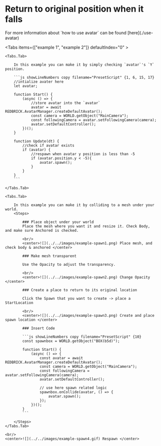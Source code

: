 
# Return to original position when it falls

<Callout type="info">
  For more information about `how to use avatar` can be found
  [here](./use-avatar)
</Callout>

<Tabs items={["example 1", "example 2"]} defaultIndex="0" >
    
    <Tabs.Tab>

        In this example you can make it by simply checking `avatar`'s `Y` position.

        ```js showLineNumbers copy filename="PresetScript" {1, 6, 15, 17}
        //intialize avater here
        let avatar;

        function Start() {
            (async () => {
                //store avatar into the `avatar`
                avatar = await REDBRICK.AvatarManager.createDefaultAvatar();
                const camera = WORLD.getObject("MainCamera");
                const followingCamera = avatar.setFollowingCamera(camera);
                avatar.setDefaultController();
            })();
        }

        function Update(dt) {
            //check if avatar exists
            if (avatar) {
                //respawn when avatar y position is less than -5
                if (avatar.position.y < -5){
                    avatar.spawn();
                }
            }
        }
        ```

    </Tabs.Tab>

    <Tabs.Tab>

        In this example you can make it by colliding to a mesh under your world.
        <Steps>

            ### Place object under your world
            Place the mesh where you want it and resize it. Check Body, and make sure Anchored is checked.

            <br/>
            <center>![](../../images/example-spawn1.png) Place mesh, and check body & anchored </center>

            ### Make mesh transparent

            Use the Opacity to adjust the transparency.

            <br/>
            <center>![](../../images/example-spawn2.png) Change Opacity </center>

            ### Create a place to return to its original location

            Click the Spawn that you want to create -> place a StartLocation

            <br/>
            <center>![](../../images/example-spawn3.png) Create and place spawn location </center>

            ### Insert Code

            ```js showLineNumbers copy filename="PresetScript" {10}
            const spawnbox = WORLD.getObject("BOX(b5d)");

            function Start() {
                (async () => {
                    const avatar = await REDBRICK.AvatarManager.createDefaultAvatar();
                    const camera = WORLD.getObject("MainCamera");
                    const followingCamera = avatar.setFollowingCamera(camera);
                    avatar.setDefaultController();

                    // use here spawn related logic
                    spawnbox.onCollide(avatar, () => {
                        avatar.spawn();
                    });
                })();
            }
            ```

        </Steps>
    </Tabs.Tab>

    <br/>
    <center>![](../../images/example-spawn4.gif) Respawn </center>

</Tabs>
